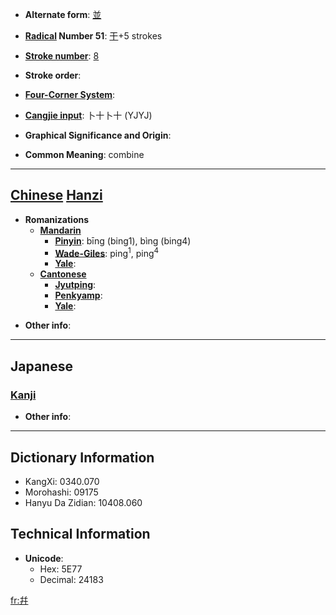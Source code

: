 * '''Alternate form''': [[並]]

* '''[[Wiktionary:Chinese radical index| Radical]] Number 51''': [[Wiktionary:Chinese radical index 干|干]]+5 strokes

* '''[[Wiktionary:Chinese total strokes index|Stroke number]]''': [[Wiktionary:Chinese total strokes index 8|8]]

* '''Stroke order''': 

* '''[[Wiktionary:Chinese four corner index|Four-Corner System]]''': 

* '''[[Wiktionary:Chinese Cangjie index|Cangjie input]]''': 卜十卜十 (YJYJ)

* '''Graphical Significance and Origin''': 

* '''Common Meaning''': combine

----

== [[Chinese]] [[Hanzi]] ==

* '''Romanizations'''
** '''[[Mandarin]]'''
*** '''[[Pinyin]]''': bīng (bing1), bìng (bing4)
*** '''[[Wade-Giles]]''': ping<sup>1</sup>, ping<sup>4</sup>
*** '''[[Yale]]''': 
** '''[[Cantonese]]'''
*** '''[[Jyutping]]''':
*** '''[[Penkyamp]]''': 
*** '''[[Yale]]''': 

* '''Other info''': 

----

==Japanese==
===[[Kanji]]===
{{kanji|on readings=[[へい]] (hei), [[ひょう]] (hyō)
|kun readings=[[あわせる]] (awaseru), [[ならぶ]] (narabu)
}}

* '''Other info''':  

----

== Dictionary Information ==

* KangXi: 0340.070
* Morohashi: 09175
* Hanyu Da Zidian: 10408.060

== Technical Information ==

* '''Unicode''':
** Hex: 5E77
** Decimal: 24183

[[fr:幷]]